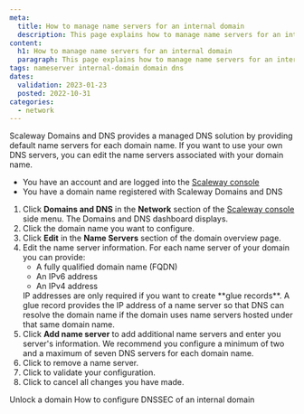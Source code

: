 ```yaml
---
meta:
  title: How to manage name servers for an internal domain
  description: This page explains how to manage name servers for an internal domain with Scaleway Domains and DNS.
content:
  h1: How to manage name servers for an internal domain
  paragraph: This page explains how to manage name servers for an internal domain with Scaleway Domains and DNS.
tags: nameserver internal-domain domain dns
dates:
  validation: 2023-01-23
  posted: 2022-10-31
categories:
  - network
---
```


Scaleway Domains and DNS provides a managed DNS solution by providing default name servers for each domain name. If you want to use your own DNS servers, you can edit the name servers associated with your domain name.

<Macro id="iam-requirements" />
 
<Message type="requirement">

- You have an account and are logged into the [Scaleway console](https://console.scaleway.com)
- You have a domain name registered with Scaleway Domains and DNS

</Message>

1. Click **Domains and DNS** in the **Network** section of the [Scaleway console](https://console.scaleway.com) side menu. The Domains and DNS dashboard displays.
2. Click the domain name you want to configure.
3. Click **Edit** in the **Name Servers** section of the domain overview page.
4. Edit the name server information. For each name server of your domain you can provide:
    * A fully qualified domain name (FQDN)
    * An IPv6 address
    * An IPv4 address
    <Message type="tip">
      IP addresses are only required if you want to create **glue records**. A glue record provides the IP address of a name server so that DNS can resolve the domain name if the domain uses name servers hosted under that same domain name.
    </Message>
5. Click **Add name server** to add additional name servers and enter you server's information.
    <Message type="tip">
      We recommend you configure a minimum of two and a maximum of seven DNS servers for each domain name.
    </Message>
6. Click <Icon name="delete" /> to remove a name server.
7. Click <Icon name="validate" /> to validate your configuration. 
8. Click <Icon name="cancel" /> to cancel all changes you have made.

<Navigation title="See Also">
  <PreviousButton to="/network/domains-and-dns/how-to/unlock-internal-domain/">Unlock a domain</PreviousButton>
  <NextButton to="/network/domains-and-dns/how-to/configure-dnssec-internal-domain/">How to configure DNSSEC of an internal domain</NextButton>
</Navigation>